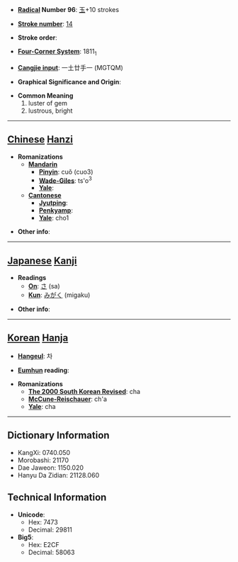 * '''[[Wiktionary:Chinese radical index| Radical]] Number 96''': [[Wiktionary:Chinese radical index 玉|玉]]+10 strokes

* '''[[Wiktionary:Chinese total strokes index|Stroke number]]''': [[Wiktionary:Chinese total strokes index 14|14]]

* '''Stroke order''': 

* '''[[Wiktionary:Chinese four corner index|Four-Corner System]]''': 1811<sub>1</sub>

* '''[[Wiktionary:Chinese Cangjie index|Cangjie input]]''': 一土廿手一 (MGTQM)

* '''Graphical Significance and Origin''': 

* '''Common Meaning'''
*#luster of gem
*# lustrous, bright


----

== [[Chinese]] [[Hanzi]] ==

* '''Romanizations'''
** '''[[Mandarin]]'''
*** '''[[Pinyin]]''': cuǒ (cuo3)
*** '''[[Wade-Giles]]''': ts'o<sup>3</sup>
*** '''[[Yale]]''': 
** '''[[Cantonese]]'''
*** '''[[Jyutping]]''':
*** '''[[Penkyamp]]''': 
*** '''[[Yale]]''': cho1

* '''Other info''': 

----

== [[Japanese]] [[Kanji]] ==

* '''Readings'''
** '''[[On]]''': [[さ]] (sa)
** '''[[Kun]]''': [[みがく]] (migaku)

* '''Other info''':  

----

== [[Korean]] [[Hanja]] ==

* '''[[Hangeul]]''': 차

* '''[[Eumhun]] reading''': 

* '''Romanizations'''
** '''[[The 2000 South Korean Revised Romanization|The 2000 South Korean Revised]]''': cha
** '''[[McCune-Reischauer]]''': ch'a
** '''[[Yale]]''': cha

----

== Dictionary Information ==

* KangXi: 0740.050
* Morobashi: 21170
* Dae Jaweon: 1150.020
* Hanyu Da Zidian: 21128.060

== Technical Information ==

* '''Unicode''':
** Hex: 7473
** Decimal: 29811
* '''Big5''':
** Hex: E2CF
** Decimal: 58063